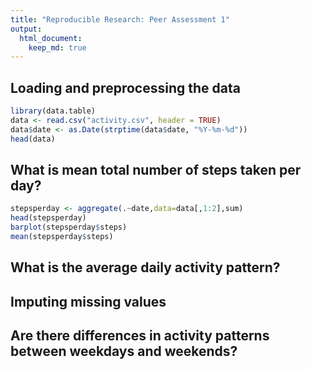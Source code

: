 ```yaml
---
title: "Reproducible Research: Peer Assessment 1"
output: 
  html_document:
    keep_md: true
---
```



## Loading and preprocessing the data
```r
library(data.table)
data <- read.csv("activity.csv", header = TRUE)
data$date <- as.Date(strptime(data$date, "%Y-%m-%d"))
head(data)
```

## What is mean total number of steps taken per day?
```r
stepsperday <- aggregate(.~date,data=data[,1:2],sum)
head(stepsperday)
barplot(stepsperday$steps)
mean(stepsperday$steps)
```




## What is the average daily activity pattern?



## Imputing missing values



## Are there differences in activity patterns between weekdays and weekends?
